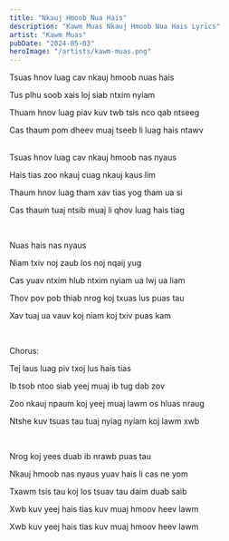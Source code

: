 ```yaml
---
title: "Nkauj Hmoob Nua Hais"
description: "Kawm Muas Nkauj Hmoob Nua Hais Lyrics"
artist: "Kawm Muas"
pubDate: "2024-05-03"
heroImage: "/artists/kawm-muas.png"
---
```


Tsuas hnov luag cav nkauj hmoob nuas hais

Tus plhu soob xais loj siab ntxim nyiam

Thuam hnov luag piav kuv twb tsis nco qab ntseeg

Cas thaum pom dheev muaj tseeb li luag hais ntawv

<br />
Tsuas hnov luag cav nkauj hmoob nas nyaus

Hais tias zoo nkauj cuag nkauj kaus lim

Thaum hnov luag tham xav tias yog tham ua si

Cas thaum tuaj ntsib muaj li qhov luag hais tiag

<br />

Nuas hais nas nyaus

Niam txiv noj zaub los noj nqaij yug

Cas yuav ntxim hlub ntxim nyiam ua lwj ua liam

Thov pov pob thiab nrog koj txuas lus puas tau

Xav tuaj ua vauv koj niam koj txiv puas kam

<br />

Chorus:

Tej laus luag piv txoj lus hais tias

Ib tsob ntoo siab yeej muaj ib tug dab zov

Zoo nkauj npaum koj yeej muaj lawm os hluas nraug

Ntshe kuv tsuas tau tuaj nyiag nyiam koj lawm xwb

<br />

Nrog koj yees duab ib nrawb puas tau

Nkauj hmoob nas nyaus yuav hais li cas ne yom

Txawm tsis tau koj los tsuav tau daim duab saib

Xwb kuv yeej hais tias kuv muaj hmoov heev lawm

Xwb kuv yeej hais tias kuv muaj hmoov heev lawm
